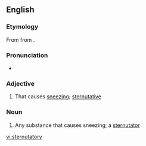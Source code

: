 ==English==

===Etymology===
From {{etyl|la}} {{term|sternutatorius|sternūtātōrius|lang=la}} from {{term|sternuo|sternuō|sneeze|lang=la}}.

===Pronunciation===
*{{audio|en-us-sternutatory.ogg|Audio (US)}}

===Adjective===
{{en-adj}}

# That causes [[sneeze|sneezing]]; [[sternutative]]

===Noun===
{{en-noun|sternutatories}}

# Any substance that causes sneezing; a [[sternutator]]

[[vi:sternutatory]]